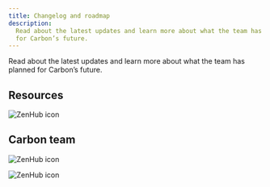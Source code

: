 ```yaml
---
title: Changelog and roadmap
description:
  Read about the latest updates and learn more about what the team has planned
  for Carbon’s future.
---
```


<PageDescription>

Read about the latest updates and learn more about what the team has planned for
Carbon’s future.

</PageDescription>

## Resources

<Row className="resource-card-group">
<Column colMd={4} colLg={4} noGutterSm>
  <ResourceCard
    subTitle="Changelog"
    href="https://github.com/carbon-design-system/carbon/releases">
    <MdxIcon name="github" />
  </ResourceCard>
</Column>
<Column colMd={4} colLg={4} noGutterSm>
  <ResourceCard
    subTitle="Roadmap"
    href="https://app.zenhub.com/workspaces/system-squad-593830641344b813db10934d/roadmap">

![ZenHub icon](images/z-icon.svg)

  </ResourceCard>
</Column>
</Row>

## Carbon team

<Row className="resource-card-group">
<Column colMd={4} colLg={4} noGutterSm>
  <ResourceCard
    subTitle="Team 2020 Q4 OKRs"
    href="https://app.zenhub.com/workspaces/okrs-5eef636e504e9d001694ba22/roadmap">

![ZenHub icon](images/z-icon.svg)

  </ResourceCard>
</Column>
<Column colMd={4} colLg={4} noGutterSm>
  <ResourceCard
    subTitle="Squad 2020 Q4 OKRs"
    href="https://app.zenhub.com/workspaces/okrs-5eef636e504e9d001694ba22/board?labels=squad%3A%20system&milestones=2020Q4%232020-12-31&useDefaultFilterLogic=false&repos=273306655&showPRs=false&showEstimates=false&showReleases=false&showDependencies=false">

![ZenHub icon](images/z-icon.svg)

  </ResourceCard>
</Column>
</Row>
